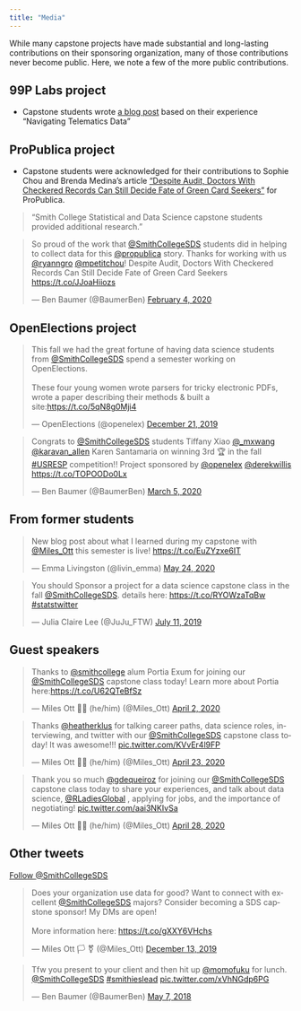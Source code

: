 ```yaml
---
title: "Media"
---
```


While many capstone projects have made substantial and long-lasting contributions on their sponsoring organization, many of those contributions never become public. 
Here, we note a few of the more public contributions. 

## 99P Labs project

- Capstone students wrote [a blog post](https://medium.com/99p-labs/navigating-telematics-data-1b59e09489c7) based on their experience "Navigating Telematics Data"

## ProPublica project

- Capstone students were acknowledged for their contributions to Sophie Chou and Brenda Medina's article ["Despite Audit, Doctors With Checkered Records Can Still Decide Fate of Green Card Seekers"](https://www.propublica.org/article/despite-audit-doctors-with-checkered-records-can-still-decide-fate-of-green-card-seekers) for ProPublica.  

> "Smith College Statistical and Data Science capstone students provided additional research."

<blockquote class="twitter-tweet"><p lang="en" dir="ltr">So proud of the work that <a href="https://twitter.com/SmithCollegeSDS?ref_src=twsrc%5Etfw">@SmithCollegeSDS</a> students did in helping to collect data for this <a href="https://twitter.com/propublica?ref_src=twsrc%5Etfw">@propublica</a> story. Thanks for working with us <a href="https://twitter.com/ryanngro?ref_src=twsrc%5Etfw">@ryanngro</a> <a href="https://twitter.com/mpetitchou?ref_src=twsrc%5Etfw">@mpetitchou</a>! Despite Audit, Doctors With Checkered Records Can Still Decide Fate of Green Card Seekers <a href="https://t.co/JJoaHiiozs">https://t.co/JJoaHiiozs</a></p>&mdash; Ben Baumer (@BaumerBen) <a href="https://twitter.com/BaumerBen/status/1224746812424294401?ref_src=twsrc%5Etfw">February 4, 2020</a></blockquote> <script async src="https://platform.twitter.com/widgets.js" charset="utf-8"></script> 

## OpenElections project

<blockquote class="twitter-tweet"><p lang="en" dir="ltr">This fall we had the great fortune of having data science students from <a href="https://twitter.com/SmithCollegeSDS?ref_src=twsrc%5Etfw">@SmithCollegeSDS</a> spend a semester working on OpenElections.<br><br>These four young women wrote parsers for tricky electronic PDFs, wrote a paper describing their methods &amp; built a site:<a href="https://t.co/5qN8g0Mji4">https://t.co/5qN8g0Mji4</a></p>&mdash; OpenElections (@openelex) <a href="https://twitter.com/openelex/status/1208400228581302273?ref_src=twsrc%5Etfw">December 21, 2019</a></blockquote> <script async src="https://platform.twitter.com/widgets.js" charset="utf-8"></script>

<blockquote class="twitter-tweet"><p lang="en" dir="ltr">Congrats to <a href="https://twitter.com/SmithCollegeSDS?ref_src=twsrc%5Etfw">@SmithCollegeSDS</a> students Tiffany Xiao <a href="https://twitter.com/_mxwang?ref_src=twsrc%5Etfw">@_mxwang</a> <a href="https://twitter.com/karavan_allen?ref_src=twsrc%5Etfw">@karavan_allen</a> Karen Santamaria on winning 3rd 🏆 in the fall <a href="https://twitter.com/hashtag/USRESP?src=hash&amp;ref_src=twsrc%5Etfw">#USRESP</a> competition!! Project sponsored by <a href="https://twitter.com/openelex?ref_src=twsrc%5Etfw">@openelex</a> <a href="https://twitter.com/derekwillis?ref_src=twsrc%5Etfw">@derekwillis</a> <a href="https://t.co/TOPOODo0Lx">https://t.co/TOPOODo0Lx</a></p>&mdash; Ben Baumer (@BaumerBen) <a href="https://twitter.com/BaumerBen/status/1235363781754138626?ref_src=twsrc%5Etfw">March 5, 2020</a></blockquote> <script async src="https://platform.twitter.com/widgets.js" charset="utf-8"></script>


## From former students

<blockquote class="twitter-tweet"><p lang="en" dir="ltr">New blog post about what I learned during my capstone with <a href="https://twitter.com/Miles_Ott?ref_src=twsrc%5Etfw">@Miles_Ott</a> this semester is live! <a href="https://t.co/EuZYzxe6IT">https://t.co/EuZYzxe6IT</a></p>&mdash; Emma Livingston (@livin_emma) <a href="https://twitter.com/livin_emma/status/1264604872319647745?ref_src=twsrc%5Etfw">May 24, 2020</a></blockquote> <script async src="https://platform.twitter.com/widgets.js" charset="utf-8"></script> 


<blockquote class="twitter-tweet"><p lang="en" dir="ltr">You should Sponsor a project for a data science capstone class in the fall <a href="https://twitter.com/SmithCollegeSDS?ref_src=twsrc%5Etfw">@SmithCollegeSDS</a>. details here: <a href="https://t.co/RYOWzaTqBw">https://t.co/RYOWzaTqBw</a> <a href="https://twitter.com/hashtag/statstwitter?src=hash&amp;ref_src=twsrc%5Etfw">#statstwitter</a></p>&mdash; Julia Claire Lee (@JuJu_FTW) <a href="https://twitter.com/JuJu_FTW/status/1149431386845020160?ref_src=twsrc%5Etfw">July 11, 2019</a></blockquote> <script async src="https://platform.twitter.com/widgets.js" charset="utf-8"></script> 

## Guest speakers


<blockquote class="twitter-tweet"><p lang="en" dir="ltr">Thanks to <a href="https://twitter.com/smithcollege?ref_src=twsrc%5Etfw">@smithcollege</a> alum Portia Exum for joining our <a href="https://twitter.com/SmithCollegeSDS?ref_src=twsrc%5Etfw">@SmithCollegeSDS</a> capstone class today! Learn more about Portia here:<a href="https://t.co/U62QTeBfSz">https://t.co/U62QTeBfSz</a></p>&mdash; Miles Ott 🏳️‍⚧️ (he/him) (@Miles_Ott) <a href="https://twitter.com/Miles_Ott/status/1245793688879616005?ref_src=twsrc%5Etfw">April 2, 2020</a></blockquote> <script async src="https://platform.twitter.com/widgets.js" charset="utf-8"></script> 

<blockquote class="twitter-tweet"><p lang="en" dir="ltr">Thanks <a href="https://twitter.com/heatherklus?ref_src=twsrc%5Etfw">@heatherklus</a> for talking career paths, data science roles, interviewing, and twitter with our <a href="https://twitter.com/SmithCollegeSDS?ref_src=twsrc%5Etfw">@SmithCollegeSDS</a> capstone class today! It was awesome!!! <a href="https://t.co/KVvEr4l9FP">pic.twitter.com/KVvEr4l9FP</a></p>&mdash; Miles Ott 🏳️‍⚧️ (he/him) (@Miles_Ott) <a href="https://twitter.com/Miles_Ott/status/1253399091029184519?ref_src=twsrc%5Etfw">April 23, 2020</a></blockquote> <script async src="https://platform.twitter.com/widgets.js" charset="utf-8"></script> 

<blockquote class="twitter-tweet"><p lang="en" dir="ltr">Thank you so much <a href="https://twitter.com/gdequeiroz?ref_src=twsrc%5Etfw">@gdequeiroz</a> for joining our <a href="https://twitter.com/SmithCollegeSDS?ref_src=twsrc%5Etfw">@SmithCollegeSDS</a> capstone class today to share your experiences, and talk about data science, <a href="https://twitter.com/RLadiesGlobal?ref_src=twsrc%5Etfw">@RLadiesGlobal</a> , applying for jobs, and the importance of negotiating! <a href="https://t.co/aai3NKIvSa">pic.twitter.com/aai3NKIvSa</a></p>&mdash; Miles Ott 🏳️‍⚧️ (he/him) (@Miles_Ott) <a href="https://twitter.com/Miles_Ott/status/1255211283017801728?ref_src=twsrc%5Etfw">April 28, 2020</a></blockquote> <script async src="https://platform.twitter.com/widgets.js" charset="utf-8"></script> 


## Other tweets


<a href="https://twitter.com/SmithCollegeSDS?ref_src=twsrc%5Etfw" class="twitter-follow-button" data-show-count="false">Follow @SmithCollegeSDS</a><script async src="https://platform.twitter.com/widgets.js" charset="utf-8"></script>

<blockquote class="twitter-tweet"><p lang="en" dir="ltr">Does your organization use data for good? Want to connect with excellent <a href="https://twitter.com/SmithCollegeSDS?ref_src=twsrc%5Etfw">@SmithCollegeSDS</a> majors? Consider becoming a SDS capstone sponsor! My DMs are open!<br><br>More information here: <a href="https://t.co/gXXY6VHchs">https://t.co/gXXY6VHchs</a></p>&mdash; Miles Ott 🏳️
⚧️ (@Miles_Ott) <a href="https://twitter.com/Miles_Ott/status/1205568686226116608?ref_src=twsrc%5Etfw">December 13, 2019</a></blockquote> <script async src="https://platform.twitter.com/widgets.js" charset="utf-8"></script>

<blockquote class="twitter-tweet"><p lang="en" dir="ltr">Tfw you present to your client and then hit up <a href="https://twitter.com/momofuku?ref_src=twsrc%5Etfw">@momofuku</a> for lunch. <a href="https://twitter.com/SmithCollegeSDS?ref_src=twsrc%5Etfw">@SmithCollegeSDS</a> <a href="https://twitter.com/hashtag/smithieslead?src=hash&amp;ref_src=twsrc%5Etfw">#smithieslead</a> <a href="https://t.co/xVhNGdp6PG">pic.twitter.com/xVhNGdp6PG</a></p>&mdash; Ben Baumer (@BaumerBen) <a href="https://twitter.com/BaumerBen/status/993555071916019712?ref_src=twsrc%5Etfw">May 7, 2018</a></blockquote> <script async src="https://platform.twitter.com/widgets.js" charset="utf-8"></script> 